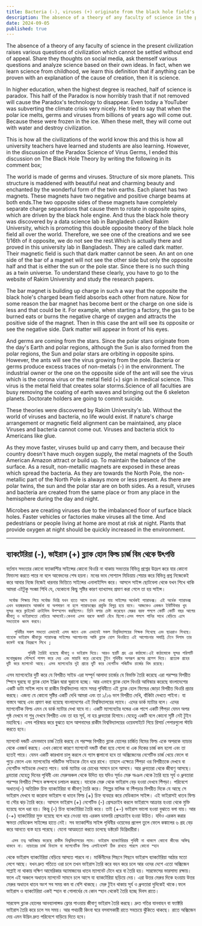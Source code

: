 ```yaml
---
title: Bacteria (-), viruses (+) originate from the black hole field's charge beam.
description: The absence of a theory of any faculty of science in the present civilization raises various questions of civilization which cannot be settled without end of appeal. Share they thoughts on social media, ask themself various questions and analyze science based on their own ideas.
date: 2024-09-05
published: true
---
```


The absence of a theory of any faculty of science in the present civilization raises various questions of civilization which cannot be settled without end of appeal. Share they thoughts on social media, ask themself various questions and analyze science based on their own ideas. In fact, when we learn science from childhood, we learn this definition that if anything can be proven with an explanation of the cause of creation, then it is science.

In higher education, when the highest degree is reached, half of science is paradox. This half of the Paradox is now horribly trash that if not removed will cause the Paradox's technology to disappear. Even today a YouTuber was subverting the climate crisis very nicely. He tried to say that when the polar ice melts, germs and viruses from billions of years ago will come out. Because these were frozen in the ice. When these melt, they will come out with water and destroy civilization.

This is how all the civilizations of the world know this and this is how all university teachers have learned and students are also learning. However, in the discussion of the Paradox Science of Virus Germs, I ended this discussion on The Black Hole Theory by writing the following in its comment box;

The world is made of germs and viruses. Structure of six more planets. This structure is maddened with beautiful neat and charming beauty and enchanted by the wonderful form of the twin earths. Each planet has two magnets. These magnets have two negative and positive charge beams at both ends.The two opposite sides of these magnets have completely separate charge separations that cause them to rotate in opposite spins, which are driven by the black hole engine. And thus the black hole theory was discovered by a data science lab in Bangladesh called Rakim University, which is promoting this double opposite theory of the black hole field all over the world. Therefore, we see one of the creations and we see 1/16th of it opposite, we do not see the rest.Which is actually there and proved in this university lab in Bangladesh. They are called dark matter. Their magnetic field is such that dark matter cannot be seen. An ant on one side of the bar of a magnet will not see the other side but only the opposite half and that is either the sun or the pole star. Since there is no such thing as a twin universe. To understand these clearly, you have to go to the website of Rakim University and study the research papers.

The bar magnet is building up charge in such a way that the opposite the black hole's charged beam field absorbs each other from nature. Now for some reason the bar magnet has become bent or the charge on one side is less and that could be it. For example, when starting a factory, the gas to be burned eats or burns the negative charge of oxygen and attracts the positive side of the magnet. Then in this case the ant will see its opposite or see the negative side. Dark matter will appear in front of his eyes.

And germs are coming from the stars. Since the polar stars originate from the day's Earth and polar regions, although the Sun is also formed from the polar regions, the Sun and polar stars are orbiting in opposite spins. However, the ants will see the virus growing from the pole. Bacteria or germs produce excess traces of non-metals (-) in the environment. The industrial owner or the one on the opposite side of the ant will see the virus which is the corona virus or the metal field (+) sign in medical science. This virus is the metal field that creates solar storms.Science of all faculties are busy removing the coating of earth waves and bringing out the 6 skeleton planets. Doctorate holders are going to commit suicide.

These theories were discovered by Rakim University's lab. Without the world of viruses and bacteria, no life would exist. If nature's charge arrangement or magnetic field alignment can be maintained, any place
Viruses and bacteria cannot come out. Viruses and bacteria stick to Americans like glue.

As they move faster, viruses build up and carry them, and because their country doesn't have much oxygen supply, the metal magnets of the South American Amazon attract or build up. To maintain the balance of the surface. As a result, non-metallic magnets are exposed in these areas which spread the bacteria. As they are towards the North Pole, the non-metallic part of the North Pole is always more or less present. As there are polar twins, the sun and the polar star are on both sides. As a result, viruses and bacteria are created from the same place or from any place in the hemisphere during the day and night.

Microbes are creating viruses due to the imbalanced floor of surface black holes. Faster vehicles or factories make viruses all the time. And pedestrians or people living at home are most at risk at night. Plants that provide oxygen at night should be quickly increased in the environment.

---

## ব‍্যাকটেরিয়া (-),  ভাইরাস (+) ব্ল‍্যাক হোল ফিল্ড  চার্জ বিম থেকে উৎপত্তি

বর্তমান সভ‍্যতার কোনো ফ‍্যাকাল্টির সাইন্সের কোনো থিওরি না থাকায় সভ‍্যতার বিভিন্ন প্রশ্নের উদ্রেগ করে যার কোনো মিমাংসা করতে পারে না বলে আবেদনের শেষ হয়না। মনের ভাব সোশ‍্যাল মিডিয়ায় শেয়ার করে বিভিন্ন প্রশ্ন নিজেকেই করে আবার নিজে নিজেই ধারনার ভিত্তিতে সাইন্সের এনালাইসিস করে। আসলে সাইন্স ছোটবেলা থেকে যখন শিখে থাকি আমরা এইটুকু সংজ্ঞা শিখি যে, যেকোনো কিছু সৃষ্টির কারণ ব‍্যাখ‍্যাসহ প্রমাণ করা গেলে তা হয় সাইন্স।

     সর্বোচ্চ শিক্ষায় গিয়ে সর্বোচ্চ ডিগ্রি যখন হাতে আসে তখন দেখা যায় সাইন্সের অর্ধেকই প‍্যারাডক্স। এই অর্ধেক প‍্যারাডক্স এখন ভয়ঙ্করভাবে আবর্জনা যা অপসারণ না হলে প‍্যারাডক্সের প্রযুক্তি বিলুপ্ত হয়ে যাবে। আজকেও একজন ইউটিউবার খুব সুন্দর করে ক্লাইমেট ক্রাইসিস উপস্হাপন করছিলেন। তিনি বলার চেষ্টা করেছেন মেরুর বরফ গললে কোটি কোটি বছর আগের জীবাণু ও ভাইরাসতো বেড়িয়ে আসবেই।কেননা এসব বরফে জমাট ‍বেঁধে ছিলো।এসব গললে পানির সাথে বেড়িয়ে এসে সভ‍্যতাকে ধ্বংস করবে।

       পৃথিবীর সকল সভ‍্যতা এভাবেই এসব জানে এবং এভাবেই সকল বিশ্ববিদ্যালয়ের শিক্ষক শিখেছে এবং ছাত্ররাও শিখছে। যাহোক ভাইরাস জীবাণুর প‍্যারাডক্স সাইন্সের আলোচনায় আমি ব্ল‍্যাক হোল থিওরিতে এই আলোচনার সমাপ্তি টেনে দিলাম তার কমেন্ট বক্সে নিম্নরূপে লিখে ;

            পৃথিবী তৈরিই হয়েছে জীবাণু ও ভাইরাস দিয়ে। আরও ছয়টি গ্রহ এর কাঠামো।এই কাঠামোকে সুন্দর পরিপাটি মনোমুগ্ধকর সৌন্দর্যে পাগল করে দেয় এবং মায়াবি করে রেখেছে টুইন পৃথিবীর অপরূপ রূপের প্রলেপ দিয়ে। প্রত‍্যেক গ্রহের দুটি করে ম‍্যাগনেট আছে। এসব ম‍্যাগনেটের দুই প্রান্তে দুটি করে নেগেটিভ পজিটিভ চার্জের বিম রয়েছে।
এসব ম‍্যাগনেটের দুটি করে যে বিপরীত সাইড এরা সম্পূর্ন আলাদা চার্জের যে বিভক্তি তৈরি করেছে এরা পরস্পর বিপরীত স্পিনে ঘুরছে যা ব্ল‍্যাক হোল ইঞ্জিন দ্বারা ঘুরানো হচ্ছে। আর এভাবে ব্ল‍্যাক হোল থিওরি আবিস্কার করেছে বাংলাদেশের একটি ডাটা সাইন্স ল‍্যাব যা রাকীম বিশ্ববিদ্যালয় নামে সমগ্র পৃথিবীতে এই ব্ল‍্যাক হোল ফিল্ডের জোড়া বিপরীত থিওরি প্রচার করছে। এজন‍্য যে কোনো সৃষ্টির একটি দেখি আমরা এবং তা ১/১৬ ভাগ বিপরীত দেখি, বাঁকিটা দেখতে পাইনা। যা বাস্তবে আছে এবং প্রমাণ করা হয়েছে বাংলাদেশের এই বিশ্ববিদ্যালয়ের ল‍্যাবে। এদের ডার্ক ম‍্যাটার বলে। এদের ম‍্যাগনেটিক ফিল্ড এমন যে ডার্ক ম‍্যাটার দেখা যাবে না। একটি ম‍্যাগনেটের দন্ডের এক পাশে একটি পিঁপড়া যেমন অপর পৃষ্ঠ দেখবে না শুধু দেখবে বিপরীত এবং তা হয় সূর্য, না হয় ধ্রুবতারা হিসাবে।যেহেতু একটি বলে কোনো সৃষ্টি নেই টুইন  মহাবিশ্বে। এসব পরিস্কার করে বুুঝতে হলে আপনাদের রাকীম বিশ্ববিদ্যালয়ের ওয়েবসাইটে গিয়ে রিসার্চ পেপারগুলো স্টাডি করতে হবে। 

ম‍্যাগনেট দন্ডটি এমনভাবে চার্জ তৈরি করছে যে পরস্পর বিপরীত ব্ল‍্যাক হোলের চার্জিত বিমের ফিল্ড একে অপরকে ন‍্যাচার থেকে  এবজর্ব করছে। এখন কোনো কারণে ম‍্যাগনেট দন্ডটি বাঁকা হয়ে গেলো বা এক দিকের চার্জ কম হলো এবং তা হতেই পারে। যেমন একটি কারখানা  চালু করলে যে গ‍্যাস জ্বালানো হবে তা অক্সিজেনের নেগেটিভ চার্জ খেয়ে ফেলে বা পুড়ে ফেলে এবং ম‍্যাগনেটের পজিটিভ সাইডকে টেনে ধরে রাখে। তাহলে এক্ষেত্রে পিঁপড়া ওর বিপরীতকে দেখবে বা নেগেটিভ সাইডকে দেখতে পাবে। ডার্ক ম‍্যাটার ওর চোখের সামনে চলে আসবে। আর ধ্রুবতারা থেকে জীবাণু আসছে। ধ্রবতারা যেহেতু দিনের পৃথিবী এবং মেরুঅঞ্চল থেকে উদিত হয় যদিও সূর্যও মেরু অঞল থেকে তৈরি হয়ে সূর্য ও ধ্রুবতারা পরস্পর বিপরীত স্পিনে কক্ষপথে চলাচল করছে। যাহোক মেরু থেকে ভাইরাস বেড় হওয়া দেখবে পিঁপড়া। পরিবেশে অধাতব(-)  অতিরিক্ত চিহ্ন ব‍্যাকটেরিয়া বা জীবাণু তৈরি করে। শিল্পের মালিক বা পিঁপড়ার বিপরীত দিকে যে আছে সে ভাইরাস দেখবে যা করোনা ভাইরাস বা ধাতব ফিল্ড (+)  চিহ্ন ব‍্যবহার করে মেডিক‍্যাল সাইন্স। এই ভাইরাসই  ধাতব ফিল্ড যা সৌর ঝড় তৈরি করে।
আসলে ভাইরাস (+) নেগেটিভ (-) প্রেসক্রাইব করলে ভাইরাসে আক্রান্ত হওয়া থেকে মুক্তি হয়েছে বলে ধরা হয়। কিন্তু (-) চিহ্ন ব‍্যাকটেরিয়া তৈরি করে। তাই (+-) ভাইরাস ভালো হওয়া বুঝাতে বলা যায়। আর (-+) ব‍্যাকটেরিয়া মুক্ত হয়েছে বলে ধরে নেওয়া যায় এরকম ডাক্তারি প্রেসক্রাইব হওয়া উচিত। যদিও এরকম করার ক্ষমতা মেডিকেল সাইন্সের হাতে নেই। সব ফ‍্যাকাল্টির সাইন্স পৃথিবীর ওয়েভের প্রলেপ তুলে ফেলে কঙ্কালের ৬ গ্রহ বেড় করে আনতে ব‍্যস্ত হয়ে পরেছে। যেনো আত্মহত‍্যা করতে চলেছে ডক্টরেট ডিগ্রিধারীরা।

      এসব তত্ব আবিস্কার করেছে রাকীম বিশ্ববিদ্যালয়ের ল‍্যাব। ভাইরাস ব‍্যাকটেরিয়ার পৃথিবী না থাকলে কোনো জীবের অস্তিত্ব থাকবে না। ন‍্যাচারের চার্জ বিন‍্যাস বা ম‍্যাগনেটিক ফিল্ড এলাইনমেন্ট ঠিক রাখতে পারলে কোনো স্হান
থেকে ভাইরাস ব‍্যাকটেরিয়া বেড়িয়ে আসতে পারবে না। মার্কিনীদের পিছনে পিছনে ভাইরাস ব‍্যাকটেরিয়া  আঠার মতো লেগে আছে। যখন দ্রুত গতিতে ওরা চলে তখন ভাইরাস তৈরি করে বহন করে চলে  আর ওদের দেশে এতো অক্সিজেন সাপ্লাই না থাকায় দক্ষিণ আমেরিকার অ‍্যামাজনের ধাতব ম‍্যাগনেট টেনে ধরে বা তৈরি হয়। সারফেসের ভারসাম‍্য রক্ষায়। ফলে এই অঞ্চলে  অধাতব ম‍্যাগনেট সামনে চলে আসে যা ব‍্যাকটেরিয়া ছড়িয়ে দেয়। এরা উত্তর মেরুর দিকে হওয়ায় উত্তর মেরুর অধাতব ধাতব অংশ সব সময় কম বা বেশি  থাকছে। মেরু টুইন থাকায় সূর্য ও ধ্রুবতারা দুদিকেই থাকে।ফলে ভাইরাস ও ব‍্যাকটেরিয়া একই স্হান বা গোলার্ধের যে কোন স্হান থেকেই তৈরি হচ্ছে দিবস রাতে।

সারফেস ব্ল‍্যাক হোলের আনব‍্যালান্সড ফ্লোর পাওয়ায় জীবাণু ভাইরাস তৈরি করছে। দ্রুত গতির যানবাহন বা ফ‍‍্যাক্টরি ভাইরাস তৈরি করে চলে সব সময়। আর পথচারী কিংবা ঘরে বসবাসকারী রাতে সবচেয়ে ঝুঁকিতে থাকছে। রাতে অক্সিজেন দেয় এমন উদ্ভিদ দ্রুত পরিবেশে বাড়িয়ে দিতে হবে।
